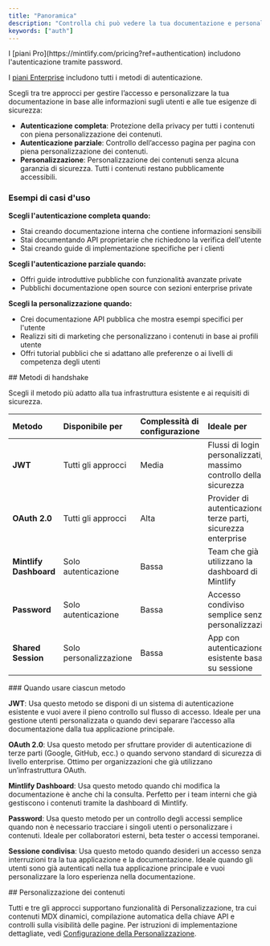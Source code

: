 ```yaml
---
title: "Panoramica"
description: "Controlla chi può vedere la tua documentazione e personalizza la loro esperienza"
keywords: ["auth"]
---
```


<Info>
  I [piani Pro](https://mintlify.com/pricing?ref=authentication) includono l&#39;autenticazione tramite password.

  I [piani Enterprise](https://mintlify.com/pricing?ref=authentication) includono tutti i metodi di autenticazione.
</Info>

Scegli tra tre approcci per gestire l’accesso e personalizzare la tua documentazione in base alle informazioni sugli utenti e alle tue esigenze di sicurezza:

* **Autenticazione completa**: Protezione della privacy per tutti i contenuti con piena personalizzazione dei contenuti.
* **Autenticazione parziale**: Controllo dell’accesso pagina per pagina con piena personalizzazione dei contenuti.
* **Personalizzazione**: Personalizzazione dei contenuti senza alcuna garanzia di sicurezza. Tutti i contenuti restano pubblicamente accessibili.

### Esempi di casi d&#39;uso

**Scegli l&#39;autenticazione completa quando:**

* Stai creando documentazione interna che contiene informazioni sensibili
* Stai documentando API proprietarie che richiedono la verifica dell&#39;utente
* Stai creando guide di implementazione specifiche per i clienti

**Scegli l&#39;autenticazione parziale quando:**

* Offri guide introduttive pubbliche con funzionalità avanzate private
* Pubblichi documentazione open source con sezioni enterprise private

**Scegli la personalizzazione quando:**

* Crei documentazione API pubblica che mostra esempi specifici per l&#39;utente
* Realizzi siti di marketing che personalizzano i contenuti in base ai profili utente
* Offri tutorial pubblici che si adattano alle preferenze o ai livelli di competenza degli utenti

<div id="handshake-methods">
  ## Metodi di handshake
</div>

Scegli il metodo più adatto alla tua infrastruttura esistente e ai requisiti di sicurezza.

| Metodo | Disponibile per | Complessità di configurazione | Ideale per |
|:-------|:----------------|:------------------------------|:----------|
| **JWT** | Tutti gli approcci | Media | Flussi di login personalizzati, massimo controllo della sicurezza |
| **OAuth 2.0** | Tutti gli approcci | Alta | Provider di autenticazione di terze parti, sicurezza enterprise |
| **Mintlify Dashboard** | Solo autenticazione | Bassa | Team che già utilizzano la dashboard di Mintlify |
| **Password** | Solo autenticazione | Bassa | Accesso condiviso semplice senza personalizzazione |
| **Shared Session** | Solo personalizzazione | Bassa | App con autenticazione esistente basata su sessione |

<div id="when-to-use-each-method">
  ### Quando usare ciascun metodo
</div>

**JWT**: Usa questo metodo se disponi di un sistema di autenticazione esistente e vuoi avere il pieno controllo sul flusso di accesso. Ideale per una gestione utenti personalizzata o quando devi separare l’accesso alla documentazione dalla tua applicazione principale.

**OAuth 2.0**: Usa questo metodo per sfruttare provider di autenticazione di terze parti (Google, GitHub, ecc.) o quando servono standard di sicurezza di livello enterprise. Ottimo per organizzazioni che già utilizzano un’infrastruttura OAuth.

**Mintlify Dashboard**: Usa questo metodo quando chi modifica la documentazione è anche chi la consulta. Perfetto per i team interni che già gestiscono i contenuti tramite la dashboard di Mintlify.

**Password**: Usa questo metodo per un controllo degli accessi semplice quando non è necessario tracciare i singoli utenti o personalizzare i contenuti. Ideale per collaboratori esterni, beta tester o accessi temporanei.

**Sessione condivisa**: Usa questo metodo quando desideri un accesso senza interruzioni tra la tua applicazione e la documentazione. Ideale quando gli utenti sono già autenticati nella tua applicazione principale e vuoi personalizzare la loro esperienza nella documentazione.

<div id="content-customization">
  ## Personalizzazione dei contenuti
</div>

Tutti e tre gli approcci supportano funzionalità di Personalizzazione, tra cui contenuti MDX dinamici, compilazione automatica della chiave API e controlli sulla visibilità delle pagine. Per istruzioni di implementazione dettagliate, vedi [Configurazione della Personalizzazione](/it/deploy/personalization-setup).